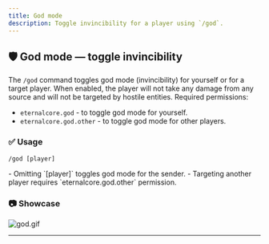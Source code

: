 ```yaml
---
title: God mode
description: Toggle invincibility for a player using `/god`.
---
```










## 🛡️ God mode — toggle invincibility

The `/god` command toggles god mode (invincibility) for yourself or for a target player. When enabled, the player will not take any damage from any source and will not be targeted by hostile entities.
Required permissions:
- `eternalcore.god` - to toggle god mode for yourself.
- `eternalcore.god.other` - to toggle god mode for other players.
### ✅ Usage

```text
/god [player]
```

<AlertBox type="warning">
  - Omitting `[player]` toggles god mode for the sender.
  - Targeting another player requires `eternalcore.god.other` permission.
</AlertBox>

### 📷 Showcase

![god.gif](/docs/eternalcore/god.gif)

---
